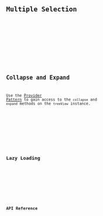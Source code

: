 



<Preview client:load>
	<Fragment slot="preview">
		<Default client:visible />
	</Fragment>
	<Fragment slot="code">
		<Code code={DefaultRaw} lang="svelte" />
	</Fragment>
</Preview>

## Multiple Selection

<Preview client:load>
	<Fragment slot="preview">
		<MultipleSelection client:visible />
	</Fragment>
	<Fragment slot="code">
		<Code code={MultipleSelectionRaw} lang="svelte" />
	</Fragment>
</Preview>

## Collapse and Expand

Use the [Provider Pattern](/docs/get-started/fundamentals#provider-pattern) to gain access to the `collapse` and `expand` methods on the `treeView` instance.

<Preview client:load>
	<Fragment slot="preview">
		<CollapseExpand client:visible />
	</Fragment>
	<Fragment slot="code">
		<Code code={CollapseExpandRaw} lang="svelte" />
	</Fragment>
</Preview>

## Lazy Loading

<Preview client:load>
	<Fragment slot="preview">
		<LazyLoading client:visible />
	</Fragment>
	<Fragment slot="code">
		<Code code={LazyLoadingRaw} lang="svelte" />
	</Fragment>
</Preview>

## API Reference

<ApiTable />
